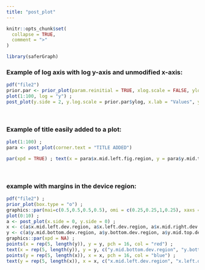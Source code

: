 ---
title: "post_plot"
---

```{r, include = FALSE}
knitr::opts_chunk$set(
  collapse = TRUE,
  comment = ">"
)
```

```{r setup}
library(saferGraph)
```

### Example of log axis with log y-axis and unmodified x-axis:
```{r}
pdf("file2")
prior.par <- prior_plot(param.reinitial = TRUE, xlog.scale = FALSE, ylog.scale = TRUE, remove.label = TRUE, remove.x.axis = FALSE, remove.y.axis = TRUE, down.space = 1, left.space = 1, up.space = 1, right.space = 1, orient = 1, dist.legend = 0.5, tick.length = 0.5, box.type = "n", amplif.label = 1, amplif.axis = 1, display.extend = FALSE, return.par = TRUE) ; 
plot(1:100, log = "y") ; 
post_plot(y.side = 2, y.log.scale = prior.par$ylog, x.lab = "Values", y.lab = "TEST", y.axis.size = 1.25, y.label.size = 1.5, y.dist.legend = 0.7, just.label.add = ! prior.par$ann)
```
<br>

### Example of title easily added to a plot:
```{r}
plot(1:100) ; 
para <- post_plot(corner.text = "TITLE ADDED") 

par(xpd = TRUE) ; text(x = para$x.mid.left.fig.region, y = para$y.mid.top.fig.region, labels = "TITLE ADDED", cex = 0.5)
```
<br>

### example with margins in the device region:
```{r}
pdf("file2") ; 
prior_plot(box.type = "o") ; 
graphics::par(mai=c(0.5,0.5,0.5,0.5), omi = c(0.25,0.25,1,0.25), xaxs = "i", yaxs = "i") ; 
plot(0:10) ; 
a <- post_plot(x.side = 0, y.side = 0) ; 
x <- c(a$x.mid.left.dev.region, a$x.left.dev.region, a$x.mid.right.dev.region, a$x.right.dev.region, a$x.mid.left.fig.region, a$x.left.fig.region, a$x.mid.right.fig.region, a$x.right.fig.region, a$x.right.plot.region, a$x.left.plot.region, a$x.mid.plot.region) ; 
y <- c(a$y.mid.bottom.dev.region, a$y.bottom.dev.region, a$y.mid.top.dev.region, a$y.top.dev.region, a$y.mid.bottom.fig.region, a$y.bottom.fig.region, a$y.mid.top.fig.region, a$y.top.fig.region, a$y.top.plot.region, a$y.bottom.plot.region, a$y.mid.plot.region) ; 
graphics::par(xpd = NA) ; 
points(x = rep(5, length(y)), y = y, pch = 16, col = "red") ; 
text(x = rep(5, length(y)), y = y, c("y.mid.bottom.dev.region", "y.bottom.dev.region", "y.mid.top.dev.region", "y.top.dev.region", "y.mid.bottom.fig.region", "y.bottom.fig.region", "y.mid.top.fig.region", "y.top.fig.region", "y.top.plot.region", "y.bottom.plot.region", "y.mid.plot.region"), cex = 0.65, col = grey(0.25)) ; 
points(y = rep(5, length(x)), x = x, pch = 16, col = "blue") ; 
text(y = rep(5, length(x)), x = x, c("x.mid.left.dev.region", "x.left.dev.region", "x.mid.right.dev.region", "x.right.dev.region", "x.mid.left.fig.region", "x.left.fig.region", "x.mid.right.fig.region", "x.right.fig.region", "x.right.plot.region", "x.left.plot.region", "x.mid.plot.region"), cex = 0.65, srt = 90, col = grey(0.25))
```

